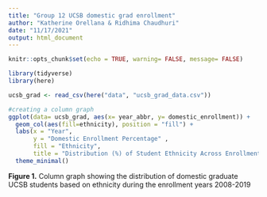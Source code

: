 ```yaml
---
title: "Group 12 UCSB domestic grad enrollment"
author: "Katherine Orellana & Ridhima Chaudhuri"
date: "11/17/2021"
output: html_document
---
```


```r
knitr::opts_chunk$set(echo = TRUE, warning= FALSE, message= FALSE)

library(tidyverse)
library(here)
```

```r
ucsb_grad <- read_csv(here("data", "ucsb_grad_data.csv"))
```

```r
#creating a column graph
ggplot(data= ucsb_grad, aes(x= year_abbr, y= domestic_enrollment)) +
  geom_col(aes(fill=ethnicity), position = "fill") +
  labs(x = "Year", 
       y = "Domestic Enrollment Percentage" ,
       fill = "Ethnicity",
       title = "Distribution (%) of Student Ethnicity Across Enrollment Years at UCSB") +
  theme_minimal()

```

**Figure 1.** Column graph showing the distribution of domestic graduate UCSB students based on ethnicity during the enrollment years 2008-2019
